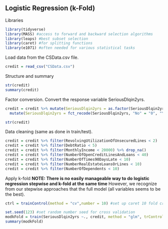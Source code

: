 ## Logistic Regression (k-Fold)

Libraries  
```{r}
library(tidyverse)
library(MASS) #access to forward and backward selection algorithms
library(leaps) #best subset selection
library(caret) #for splitting functions
library(e1071) #often needed for various statistical tasks
```

Load data from the CSData.csv file.  
```{r}
credit = read_csv("CSData.csv")
```

Structure and summary
```{R}
str(credit)
summary(credit)
```
Factor conversion. Convert the response variable SeriousDlqin2yrs.
```{r}
credit = credit %>% mutate(SeriousDlqin2yrs = as.factor(SeriousDlqin2yrs)) %>% 
  mutate(SeriousDlqin2yrs = fct_recode(SeriousDlqin2yrs, "No" = "0", "Yes" = "1" )) 

str(credit)
```

Data cleaning (same as done in train/test).  
```{r}
credit = credit %>% filter(RevolvingUtilizationOfUnsecuredLines < 2)
credit = credit %>% filter(DebtRatio < 5)
credit = credit %>% filter(MonthlyIncome < 20000) %>% drop_na()
credit = credit %>% filter(NumberOfOpenCreditLinesAndLoans < 40)
credit = credit %>% filter(NumberOfTimes90DaysLate < 10)
credit = credit %>% filter(NumberRealEstateLoansOrLines < 10)
credit = credit %>% filter(NumberOfDependents < 10)
```

Apply k-fold **NOTE: There is no easily manageable way to do logistic regression stepwise and k-fold at the same time** However, we recognize from our stepwise approaches that the full model (all variables seems to be the best).  
```{r}
ctrl = trainControl(method = "cv",number = 10) #set up caret 10 fold cross validation

set.seed(123) #set random number seed for cross validation
modkFold = train(SeriousDlqin2yrs ~., credit, method = "glm", trControl = ctrl)
summary(modkFold)
```

